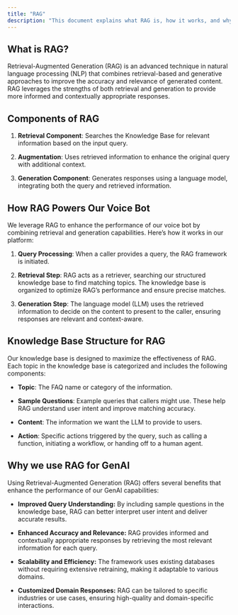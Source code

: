 ```yaml
---
title: "RAG"
description: "This document explains what RAG is, how it works, and why we use it to enhance our GenAI capabilities."
---
```


## What is RAG?

Retrieval-Augmented Generation (RAG) is an advanced technique in natural language processing (NLP) that combines retrieval-based
and generative approaches to improve the accuracy and relevance of generated content. RAG leverages the strengths of both retrieval
and generation to provide more informed and contextually appropriate responses.

## Components of RAG

1. **Retrieval Component**: Searches the Knowledge Base for relevant information based on the input query.

2. **Augmentation**: Uses retrieved information to enhance the original query with additional context.

3. **Generation Component**: Generates responses using a language model, integrating both the query and retrieved information.

## How RAG Powers Our Voice Bot

We leverage RAG to enhance the performance of our voice bot by combining retrieval and generation capabilities. Here’s how it works in our platform:

1. **Query Processing**: When a caller provides a query, the RAG framework is initiated.

2. **Retrieval Step**: RAG acts as a retriever, searching our structured knowledge base to find matching topics. The knowledge base is organized to optimize RAG’s performance and ensure precise matches.

3. **Generation Step**: The language model (LLM) uses the retrieved information to decide on the content to present to the caller, ensuring responses are relevant and context-aware.

## Knowledge Base Structure for RAG

Our knowledge base is designed to maximize the effectiveness of RAG. Each topic in the knowledge base is categorized and includes the following components:

* **Topic**: The FAQ name or category of the information.

* **Sample Questions**: Example queries that callers might use. These help RAG understand user intent and improve matching accuracy.

* **Content**: The information we want the LLM to provide to users.

* **Action**: Specific actions triggered by the query, such as calling a function, initiating a workflow, or handing off to a human agent.

## Why we use RAG for GenAI

Using Retrieval-Augmented Generation (RAG) offers several benefits that enhance the performance of our GenAI capabilities:

* **Improved Query Understanding:** By including sample questions in the knowledge base, RAG can better interpret user intent and deliver accurate results.

* **Enhanced Accuracy and Relevance:** RAG provides informed and contextually appropriate responses by retrieving the most relevant information for each query.

* **Scalability and Efficiency:** The framework uses existing databases without requiring extensive retraining, making it adaptable to various domains.

* **Customized Domain Responses:** RAG can be tailored to specific industries or use cases, ensuring high-quality and domain-specific interactions.
